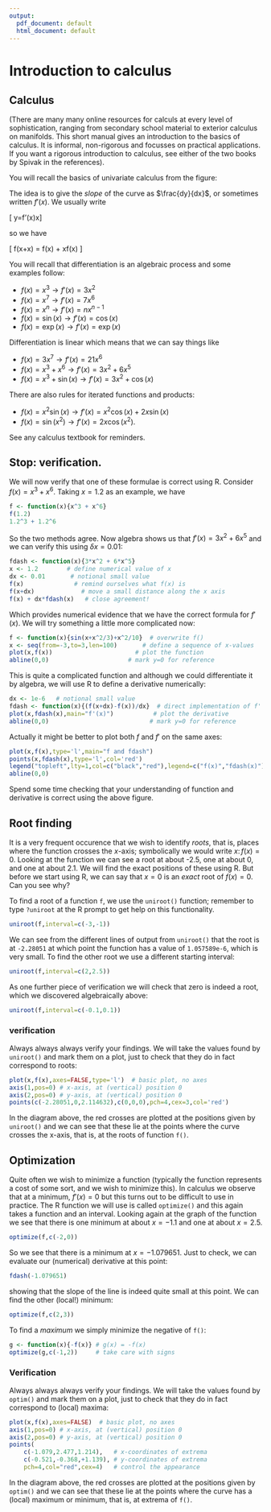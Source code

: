 ```yaml
---
output:
  pdf_document: default
  html_document: default
---
```

# Introduction to calculus {#calculus}

\newcommand{\prob}[1]{\operatorname{\mathrm{Prob}}\left({#1}\right)}
\newcommand{\like}[1]{\operatorname{\mathcal{L}}\left(#1\right)}
\newcommand{\supp}[1]{\operatorname{\mathcal{S}}\left(#1\right)}


\newcommand{\likeval}{\mathcal{L}}
\newcommand{\suppval}{\mathcal{S}}


## Calculus


(There are many many online resources for calculs at every level of
sophistication, ranging from secondary school material to exterior
calculus on manifolds.  This short manual gives an introduction to the
basics of calculus.  It is informal, non-rigorous and focusses on
practical applications.  If you want a rigorous introduction to
calculus, see either of the two books by Spivak in the references).

You will recall the basics of univariate calculus from the figure:

\includegraphics{calculus1}

The idea is to give the *slope* of the curve as $\frac{dy}{dx}$, or
sometimes written $f'(x)$.  We usually write

\[
\delta y=f'(x)\delta x\]

so we have

\[
f(x+\delta x) = f(x) + \delta x\times f(x)\qquad\mbox{to first order}
\]

You will recall that differentiation is an
algebraic process and some examples follow:


* $f(x)=x^3\longrightarrow f'(x)=3x^2$
* $f(x)=x^7\longrightarrow f'(x)=7x^6$
* $f(x)=x^n\longrightarrow f'(x)=nx^{n-1}$
* $f(x)=\sin(x)\longrightarrow f'(x)=\cos(x)$
* $f(x)=\exp(x)\longrightarrow f'(x)=\exp(x)$

Differentiation is linear which means that we can say things like

* $f(x)=3x^7\longrightarrow f'(x)=21x^6$
* $f(x)=x^3+x^6\longrightarrow f'(x)=3x^2+6x^5$
* $f(x)=x^3+\sin(x)\longrightarrow f'(x)=3x^2+\cos(x)$


There are also rules for iterated functions and products:

* $f(x) = x^2\sin(x)\longrightarrow f'(x)=x^2\cos(x) + 2x\sin(x)$
* $f(x) = \sin(x^2)\longrightarrow f'(x)=2x\cos(x^2)$.

See any calculus textbook for reminders.

## Stop: verification.

We will now verify that one of these formulae is correct using R.
Consider $f(x)=x^3+x^6$.  Taking $x=1.2$ as an example, we have

```r
f <- function(x){x^3 + x^6}
f(1.2)
1.2^3 + 1.2^6
```

So the two methods agree.  Now algebra shows us that $f'(x)=3x^2+6x^5$
and we can verify this using $\delta x=0.01$:

```r
fdash <- function(x){3*x^2 + 6*x^5}
x <- 1.2        # define numerical value of x
dx <- 0.01       # notional small value
f(x)              # remind ourselves what f(x) is
f(x+dx)             # move a small distance along the x axis
f(x) + dx*fdash(x)   # close agreement!
```

Which provides numerical evidence that we have the correct formula for
$f'(x)$.  We will try something a little more complicated now:


```r
f <- function(x){sin(x+x^2/3)+x^2/10}  # overwrite f()
x <- seq(from=-3,to=3,len=100)       # define a sequence of x-values 
plot(x,f(x))                       # plot the function
abline(0,0)                      # mark y=0 for reference
```

This is quite a complicated function and although we could
differentiate it by algebra, we will use R to define a derivative
numerically:

```r
dx <- 1e-6   # notional small value
fdash <- function(x){(f(x+dx)-f(x))/dx}  # direct implementation of f'
plot(x,fdash(x),main="f'(x)")           # plot the derivative
abline(0,0)                            # mark y=0 for reference
```

Actually it might be  better to plot both $f$ and $f'$ on the same axes:


```r
plot(x,f(x),type='l',main="f and fdash")
points(x,fdash(x),type='l',col='red')
legend("topleft",lty=1,col=c("black","red"),legend=c("f(x)","fdash(x)"))
abline(0,0)
```

Spend some time checking that your understanding of function and
derivative is correct using the above figure.



## Root finding

It is a very frequent occurence that we wish to identify *roots*, that
is, places where the function crosses the $x$-axis; symbolically we
would write $x\colon f(x)=0$.  Looking at the function we can see a
root at about -2.5, one at about 0, and one at about 2.1.  We will
find the exact positions of these using R.  But before we start using
R, we can say that $x=0$ is an _exact_ root of $f(x)=0$.  Can you see
why?

To find a root of a function ```f```, we use the ```uniroot()```
function; remember to type ```?uniroot``` at the R prompt to get help
on this functionality.

```r
uniroot(f,interval=c(-3,-1))
```

We can see from the different lines of output from ```uniroot()```
that the root is at ```-2.28051``` at which point the function has a
value of ```1.057589e-6```, which is very small.  To find the other
root we use a different starting interval:

```r
uniroot(f,interval=c(2,2.5))
```

As one further piece of verification we will check that zero is indeed
a root, which we discovered algebraically above:

```r
uniroot(f,interval=c(-0.1,0.1))
```

### verification

Always always always verify your findings.  We will take the values
found by ```uniroot()``` and mark them on a plot, just to check that
they do in fact correspond to roots:

```r
plot(x,f(x),axes=FALSE,type='l')  # basic plot, no axes
axis(1,pos=0) # x-axis, at (vertical) position 0
axis(2,pos=0) # y-axis, at (vertical) position 0
points(c(-2.28051,0,2.114632),c(0,0,0),pch=4,cex=3,col='red')
```

In the diagram above, the red crosses are plotted at the positions
given by ```uniroot()``` and we can see that these lie at the points
where the curve crosses the x-axis, that is, at the roots of function
```f()```.

## Optimization

Quite often we wish to minimize a function (typically the function
represents a cost of some sort, and we wish to minimize this).  In
calculus we observe that at a minimum, $f'(x)=0$ but this turns out to
be difficult to use in practice.  The R function we will use is called
```optimize()``` and this again takes a function and an interval.
Looking again at the graph of the function we see that there is one
minimum at about $x=-1.1$ and one at about $x=2.5$.


```r
optimize(f,c(-2,0))
```

So we see that there is a minimum at $x=-1.079651$.  Just to check, we
can evaluate our (numerical) derivative at this point:

```r
fdash(-1.079651)
```

showing that the slope of the line is indeed quite small at this
point.  We can find the other (local!) minimum:

```r
optimize(f,c(2,3))
```

To find a _maximum_ we simply minimize the negative of ```f()```:

```r
g <- function(x){-f(x)} # g(x) = -f(x)
optimize(g,c(-1,2))     # take care with signs
```


### Verification

Always always always verify your findings.  We will take the values
found by ```optim()``` and mark them on a plot, just to check that
they do in fact correspond to (local) maxima:

```r
plot(x,f(x),axes=FALSE)  # basic plot, no axes
axis(1,pos=0) # x-axis, at (vertical) position 0
axis(2,pos=0) # y-axis, at (vertical) position 0
points(
    c(-1.079,2.477,1.214),   # x-coordinates of extrema
    c(-0.521,-0.368,+1.139), # y-coordinates of extrema
    pch=4,col="red",cex=4)   # control the appearance
```

In the diagram above, the red crosses are plotted at the positions
given by ```optim()``` and we can see that these lie at the points
where the curve has a (local) maximum or minimum, that is, at extrema
of ```f()```.

